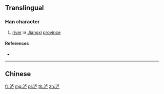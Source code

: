 {{character info/new}}
{{also|瀘}}
==Translingual==

===Han character===
{{Han char|rn=85|rad=水|as=05|sn=8|four=|canj=EYS|ids=⿰氵卢}}

# [[river]] in [[Jiangxi]] [[province]]

====References====
* {{Han ref|kx=0619.121|hdz=31583.070|uh=6CF8|ud=27896}}

----

==Chinese==
{{zh-see|瀘}}

[[fr:泸]]
[[mg:泸]]
[[pl:泸]]
[[th:泸]]
[[zh:泸]]